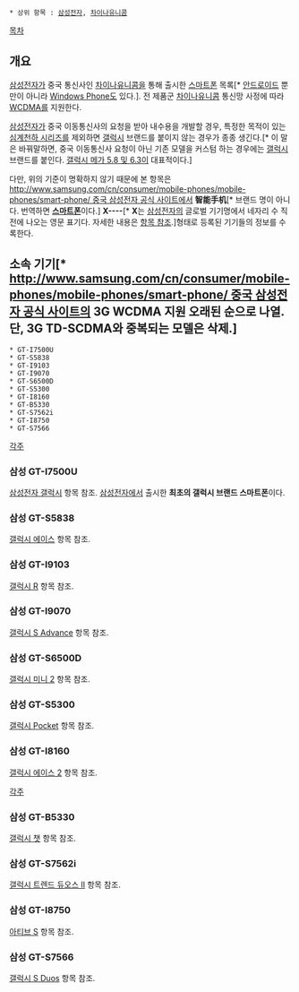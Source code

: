  * 상위 항목 : [[삼성전자]], [[차이나유니콤]]

[[목차]]

== 개요 ==
[[삼성전자]]가 중국 통신사인 [[차이나유니콤]]을 통해 출시한 [[스마트폰]] 목록[* [[안드로이드(OS)|안드로이드]] 뿐만이 아니라 [[Windows Phone]]도 있다.]. 전 제품군 [[차이나유니콤]] 통신망 사정에 따라 [[WCDMA]]를 지원한다.

[[삼성전자]]가 중국 이동통신사의 요청을 받아 내수용을 개발할 경우, 특정한 목적이 있는 [[삼성 심계천하 시리즈|심계천하 시리즈]]를 제외하면 [[삼성 갤럭시|갤럭시]] 브랜드를 붙이지 않는 경우가 종종 생긴다.[* 이 말은 바꿔말하면, 중국 이동통신사 요청이 아닌 기존 모델을 커스텀 하는 경우에는 [[삼성 갤럭시|갤럭시]] 브랜드를 붙인다. [[갤럭시 메가 시리즈|갤럭시 메가 5.8 및 6.3]]이 대표적이다.]

다만, 위의 기준이 명확하지 않기 때문에 본 항목은 [[http://www.samsung.com/cn/consumer/mobile-phones/mobile-phones/smart-phone/ 중국 삼성전자 공식 사이트]]에서 '''智能手机'''[* 브랜드 명이 아니다. 번역하면 '''[[스마트폰]]'''이다.] '''X----'''[* '''X'''는 [[삼성전자]]의 글로벌 기기명에서 네자리 수 직전에 나오는 영문 표기다. 자세한 내용은 [[삼성 갤럭시#s-3|항목 참조]].]형태로 등록된 기기들의 정보를 수록한다.

== 소속 기기[* [[http://www.samsung.com/cn/consumer/mobile-phones/mobile-phones/smart-phone/ 중국 삼성전자 공식 사이트]]의 3G WCDMA 지원 오래된 순으로 나열. 단, 3G TD-SCDMA와 중복되는 모델은 삭제.] ==
 * GT-I7500U
 * GT-S5838
 * GT-I9103
 * GT-I9070
 * GT-S6500D
 * GT-S5300
 * GT-I8160
 * GT-B5330
 * GT-S7562i
 * GT-I8750
 * GT-S7566

[[각주]]

=== 삼성 GT-I7500U ===
[[삼성 갤럭시#s-4|삼성전자 갤럭시]] 항목 참조. [[삼성전자]]에서 출시한 '''최초의 갤럭시 브랜드 스마트폰'''이다.

=== 삼성 GT-S5838 ===
[[갤럭시 에이스#s-2.1|갤럭시 에이스]] 항목 참조.

=== 삼성 GT-I9103 ===
[[갤럭시 R]] 항목 참조. 

=== 삼성 GT-I9070 ===
[[갤럭시 S#s-2.4|갤럭시 S Advance]] 항목 참조. 

=== 삼성 GT-S6500D ===
[[삼성 갤럭시/MWC#s-1.3.2|갤럭시 미니 2]] 항목 참조. 

=== 삼성 GT-S5300 ===
[[갤럭시 Pocket#s-2|갤럭시 Pocket]] 항목 참조.

=== 삼성 GT-I8160 ===
[[갤럭시 에이스#s-2.2|갤럭시 에이스 2]] 항목 참조.

[[각주]]
=== 삼성 GT-B5330 ===
[[갤럭시 챗]] 항목 참조.

=== 삼성 GT-S7562i ===
[[갤럭시 트렌드#s-2.2|갤럭시 트렌드 듀오스 II]] 항목 참조.

=== 삼성 GT-I8750 ===
[[아티브 S]] 항목 참조.

=== 삼성 GT-S7566 ===
[[갤럭시 S#s-2.5|갤럭시 S Duos]] 항목 참조.
